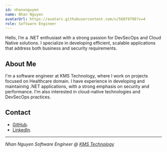```yaml
---
id: nhanxnguyen
name: Nhan Nguyen
avatarUrl: https://avatars.githubusercontent.com/u/56079798?v=4
role: Software Engineer
---
```


Hello, I’m a .NET enthusiast with a strong passion for DevSecOps and Cloud Native solutions. I specialize in developing efficient, scalable applications that address both business and security requirements.

## About Me

I'm a software engineer at KMS Technology, where I work on projects focused on Healthcare domain. I have experience in developing and maintaining .NET applications, with a strong emphasis on security and performance. I'm also interested in cloud-native technologies and DevSecOps practices.

## Contact

- [GitHub](https://github.com/foxminchan).
- [LinkedIn](https://www.linkedin.com/in/nxnhan/).

---

_Nhan Nguyen_
_Software Engineer @ [KMS Technology](https://kms-technology.com/)_
